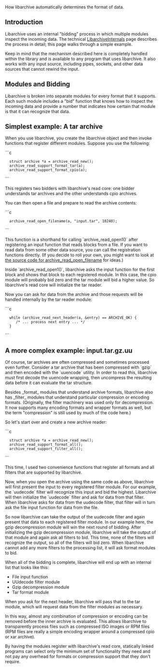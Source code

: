 How libarchive automatically determines the format of data.

== Introduction ==

Libarchive uses an internal "bidding" process in which
multiple modules inspect the incoming data.
The technical [[LibarchiveInternals]] page describes
the process in detail; this page walks through a simple example.

Keep in mind that the mechanism described here is
completely handled within the library and is available
to any program that uses libarchive.
It also works with any input source, including pipes,
sockets, and other data sources that cannot rewind
the input.

== Modules and Bidding ==

Libarchive is broken into separate modules for every
format that it supports.
Each such module includes a "bid" function that knows
how to inspect the incoming data and provide a number
that indicates how certain that module is that it
can recognize that data.

== Simplest example: A tar archive ==

When you use libarchive, you create the libarchive object
and then invoke functions that register different modules.
Suppose you use the following:

```c
   struct archive *a = archive_read_new();
   archive_read_support_format_tar(a);
   archive_read_support_format_cpio(a);
```

This registers two bidders with libarchive's read core:
one bidder understands tar archives and the other understands
cpio archives.

You can then open a file and prepare to read the archive contents:

```c
   archive_read_open_filename(a, "input.tar", 10240);
```

This function is a shorthand for calling `archive_read_open1()` after
registering an input function that reads blocks from a file.
If you want to read data from some other data source,
you can call the registration functions directly.
(If you decide to roll your own, you might want to look at
[http://libarchive.googlecode.com/svn/trunk/libarchive/archive_read_open_filename.c the source code for archive_read_open_filename]
for ideas.)

Inside `archive_read_open1()`, libarchive asks the input
function for the first block and shows that block to
each registered module.
In this case, the cpio module will probably bid zero and
the tar module will bid a higher value.
So libarchive's read core will initialize the tar reader.

Now you can ask for data from the archive and those requests
will be handled internally by the tar reader module:

```c
   while (archive_read_next_header(a, &entry) == ARCHIVE_OK) {
      /* ... process next entry ... */
   }
```

== A more complex example: input.tar.gz.uu ==

Of course, tar archives are often compressed and sometimes processed even further.
Consider a tar archive that has been compressed with `gzip` and then encoded
with the `uuencode` utility.
In order to read this, libarchive must first decode the
uuencode wrapping, then uncompress the resulting data
before it can evaluate the tar structure.

Besides _format_ modules that understand archive formats,
libarchive also has _filter_ modules that
understand particular compression or encoding formats.
(Originally, the filter machinery was used only for
decompression.
It now supports many encoding formats and wrapper formats
as well, but the term "compression" is still used by
much of the code here.)

So let's start over and create a new archive reader:

```c
   struct archive *a = archive_read_new();
   archive_read_support_format_all();
   archive_read_support_filter_all();
```

This time, I used two convenience functions that register
all formats and all filters that are supported by libarchive.

Now, when you open the archive using the same code as above,
libarchive will first present the input to every registered filter
module.
For our example, the `uudecode` filter will recognize this input
and bid the highest.
Libarchive will then initialize the `uudecode` filter and ask
for data from that filter.
When libarchive asks for data from the uudecode filter, that
filter will in turn ask the file input function for data from the
file.

So now libarchive can take the output of the uudecode filter and
again present that data to each registered filter module.
In our example here, the gzip decompression module will win the
next round of bidding.
After initializing the gzip decompression module, libarchive
will take the output of that module and again ask all filters to bid.
This time, none of the filters will recognize the output, so
all of the filters will bid zero.
When libarchive cannot add any more filters to the processing
list, it will ask format modules to bid.

When all of the bidding is complete, libarchive will end up with
an internal list that looks like this:
* File input function
* UUdecode filter module
* Gzip decompression module
* Tar format module

When you ask for the next header, libarchive will pass that
to the tar module, which will request data from the filter
modules as necessary.

In this way, almost any combination of compression or encoding
can be removed before the inner archive is evaluated.
This allows libarchive to transparently process files such as
compressed ISO images or RPM files (RPM files are really a simple
encoding wrapper around a compressed cpio or xar archive).

By having the modules register with libarchive's read core,
statically linked programs can select only the minimum set of
functionality they need and not pay any overhead for formats
or compression support that they don't require.
